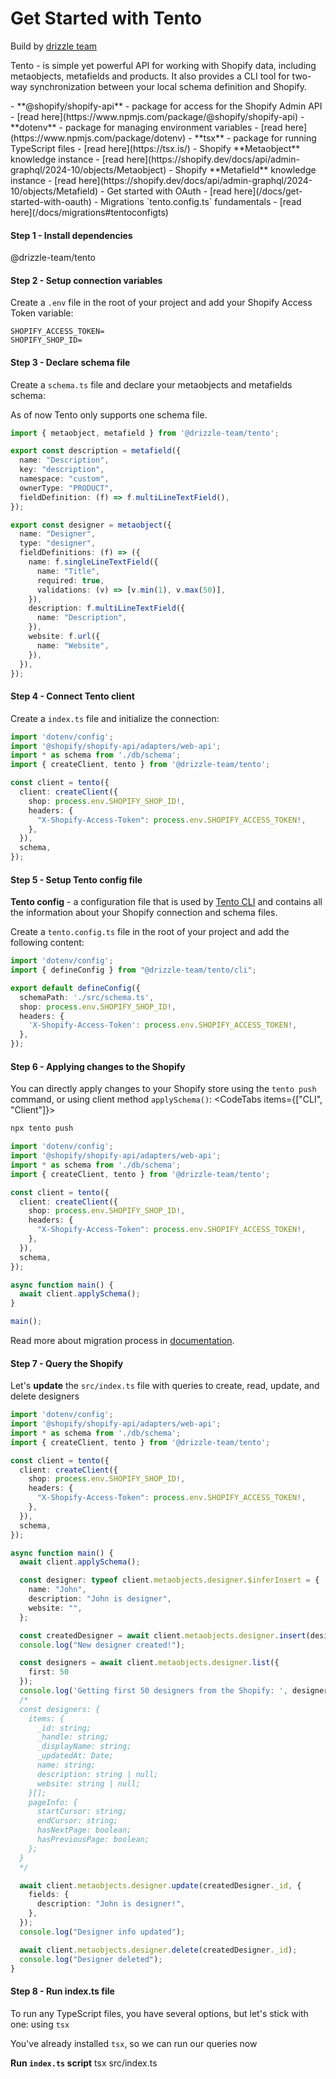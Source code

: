 
# Get Started with Tento

Build by [drizzle team](https://drizzle.team/)

Tento - is simple yet powerful API for working with Shopify data, including metaobjects, metafields and products.
It also provides a CLI tool for two-way synchronization between your local schema definition and Shopify.

<Prerequisites>
  - **@shopify/shopify-api** - package for access for the Shopify Admin API - [read here](https://www.npmjs.com/package/@shopify/shopify-api)
  - **dotenv** - package for managing environment variables - [read here](https://www.npmjs.com/package/dotenv)
  - **tsx** - package for running TypeScript files - [read here](https://tsx.is/)
  - Shopify **Metaobject** knowledge instance - [read here](https://shopify.dev/docs/api/admin-graphql/2024-10/objects/Metaobject)
  - Shopify **Metafield** knowledge instance - [read here](https://shopify.dev/docs/api/admin-graphql/2024-10/objects/Metafield)
  - Get started with OAuth - [read here](/docs/get-started-with-oauth)
  - Migrations `tento.config.ts` fundamentals - [read here](/docs/migrations#tentoconfigts)
</Prerequisites>

#### Step 1 - Install dependencies
<Npm>
@drizzle-team/tento
</Npm>

#### Step 2 - Setup connection variables
Create a `.env` file in the root of your project and add your Shopify Access Token variable:
```plaintext copy
SHOPIFY_ACCESS_TOKEN=
SHOPIFY_SHOP_ID=
```

#### Step 3 - Declare schema file
Create a `schema.ts` file and declare your metaobjects and metafields schema:

<Callout title='info'>
As of now Tento only supports one schema file.
</Callout>

```typescript copy filename="src/db/schema.ts"
import { metaobject, metafield } from '@drizzle-team/tento';

export const description = metafield({
  name: "Description",
  key: "description",
  namespace: "custom",
  ownerType: "PRODUCT",
  fieldDefinition: (f) => f.multiLineTextField(),
});

export const designer = metaobject({
  name: "Designer",
  type: "designer",
  fieldDefinitions: (f) => ({
    name: f.singleLineTextField({
      name: "Title",
      required: true,
      validations: (v) => [v.min(1), v.max(50)],
    }),
    description: f.multiLineTextField({
      name: "Description",
    }),
    website: f.url({
      name: "Website",
    }),
  }),
});
```

#### Step 4 - Connect Tento client
Create a `index.ts` file and initialize the connection:
```typescript copy filename="src/index.ts"
import 'dotenv/config';
import '@shopify/shopify-api/adapters/web-api';
import * as schema from './db/schema';
import { createClient, tento } from '@drizzle-team/tento';

const client = tento({
  client: createClient({
    shop: process.env.SHOPIFY_SHOP_ID!,
    headers: {
      "X-Shopify-Access-Token": process.env.SHOPIFY_ACCESS_TOKEN!,
    },
  }),
  schema,
});
```

#### Step 5 - Setup Tento config file
**Tento config** - a configuration file that is used by [Tento CLI](/docs/migrations#tentoconfigts) and contains all the information about your Shopify connection and schema files.

Create a `tento.config.ts` file in the root of your project and add the following content:
```typescript copy filename="tento.config.ts"
import 'dotenv/config';
import { defineConfig } from "@drizzle-team/tento/cli";

export default defineConfig({
  schemaPath: './src/schema.ts',
  shop: process.env.SHOPIFY_SHOP_ID!,
  headers: {
    'X-Shopify-Access-Token': process.env.SHOPIFY_ACCESS_TOKEN!,
  },
});
```

#### Step 6 - Applying changes to the Shopify
You can directly apply changes to your Shopify store using the `tento push` command, or using client method `applySchema()`:
<CodeTabs items={["CLI", "Client"]}>
```bash copy
npx tento push
```
```typescript copy filename="src/index.ts"
import 'dotenv/config';
import '@shopify/shopify-api/adapters/web-api';
import * as schema from './db/schema';
import { createClient, tento } from '@drizzle-team/tento';

const client = tento({
  client: createClient({
    shop: process.env.SHOPIFY_SHOP_ID!,
    headers: {
      "X-Shopify-Access-Token": process.env.SHOPIFY_ACCESS_TOKEN!,
    },
  }),
  schema,
});

async function main() {
  await client.applySchema();
}

main();
```
</CodeTabs>

Read more about migration process in [documentation](/docs/migrations).

#### Step 7 - Query the Shopify
Let's **update** the `src/index.ts` file with queries to create, read, update, and delete designers
```typescript copy filename="src/index.ts"
import 'dotenv/config';
import '@shopify/shopify-api/adapters/web-api';
import * as schema from './db/schema';
import { createClient, tento } from '@drizzle-team/tento';

const client = tento({
  client: createClient({
    shop: process.env.SHOPIFY_SHOP_ID!,
    headers: {
      "X-Shopify-Access-Token": process.env.SHOPIFY_ACCESS_TOKEN!,
    },
  }),
  schema,
});

async function main() {
  await client.applySchema();

  const designer: typeof client.metaobjects.designer.$inferInsert = {
    name: "John",
    description: "John is designer",
    website: "",
  };

  const createdDesigner = await client.metaobjects.designer.insert(designer);
  console.log("New designer created!");

  const designers = await client.metaobjects.designer.list({
    first: 50
  });
  console.log('Getting first 50 designers from the Shopify: ', designers)
  /*
  const designers: {
    items: {
      _id: string;
      _handle: string;
      _displayName: string;
      _updatedAt: Date;
      name: string;
      description: string | null;
      website: string | null;
    }[];
    pageInfo: {
      startCursor: string;
      endCursor: string;
      hasNextPage: boolean;
      hasPreviousPage: boolean;
    };
  }
  */

  await client.metaobjects.designer.update(createdDesigner._id, {
    fields: {
      description: "John is designer!",
    },
  });
  console.log("Designer info updated");

  await client.metaobjects.designer.delete(createdDesigner._id);
  console.log("Designer deleted");
}
```

#### Step 8 - Run index.ts file
To run any TypeScript files, you have several options, but let's stick with one: using `tsx`

You've already installed `tsx`, so we can run our queries now

**Run `index.ts` script**
<Npx>
  tsx src/index.ts
</Npx>